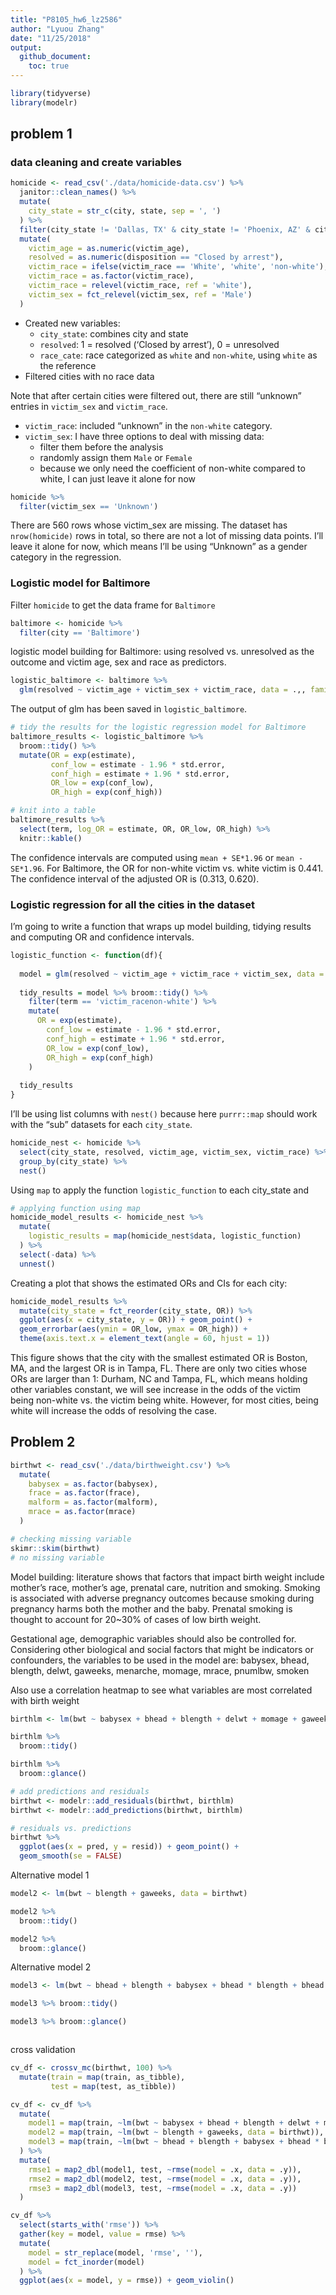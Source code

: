 ```yaml
---
title: "P8105_hw6_lz2586"
author: "Lyuou Zhang"
date: "11/25/2018"
output: 
  github_document:
    toc: true
---
```


```r
library(tidyverse)
library(modelr)
```



## problem 1

### data cleaning and create variables

```r
homicide <- read_csv('./data/homicide-data.csv') %>% 
  janitor::clean_names() %>% 
  mutate(
    city_state = str_c(city, state, sep = ', ')
  ) %>% 
  filter(city_state != 'Dallas, TX' & city_state != 'Phoenix, AZ' & city_state != 'Kansas City, MO' & city_state != 'Tulsa, AL') %>% 
  mutate(
    victim_age = as.numeric(victim_age),
    resolved = as.numeric(disposition == "Closed by arrest"),
    victim_race = ifelse(victim_race == 'White', 'white', 'non-white'),
    victim_race = as.factor(victim_race),
    victim_race = relevel(victim_race, ref = 'white'),
    victim_sex = fct_relevel(victim_sex, ref = 'Male')
  )

```


  
* Created new variables:  
  + `city_state`: combines city and state  
  + `resolved`: 1 = resolved ('Closed by arrest'), 0 = unresolved  
  + `race_cate`: race categorized as `white` and `non-white`, using `white` as the reference
* Filtered cities with no race data  

Note that after certain cities were filtered out, there are still "unknown" entries in `victim_sex` and `victim_race`.  

* `victim_race`: included "unknown" in the `non-white` category.  
* `victim_sex`: I have three options to deal with missing data:  
  + filter them before the analysis  
  + randomly assign them `Male` or `Female`  
  + because we only need the coefficient of non-white compared to white, I can just leave it alone for now 

```r
homicide %>% 
  filter(victim_sex == 'Unknown')
```

There are 560 rows whose victim_sex are missing. The dataset has `nrow(homicide)` rows in total, so there are not a lot of missing data points. I'll leave it alone for now, which means I'll be using "Unknown" as a gender category in the regression.

### Logistic model for Baltimore

Filter `homicide` to get the data frame for `Baltimore`

```r
baltimore <- homicide %>% 
  filter(city == 'Baltimore')

```

logistic model building for Baltimore: using resolved vs. unresolved as the outcome and victim age, sex and race as predictors. 

```r

logistic_baltimore <- baltimore %>% 
  glm(resolved ~ victim_age + victim_sex + victim_race, data = .,, family = binomial())

```

The output of glm has been saved in `logistic_baltimore`.

```r
# tidy the results for the logistic regression model for Baltimore
baltimore_results <- logistic_baltimore %>% 
  broom::tidy() %>% 
  mutate(OR = exp(estimate),
         conf_low = estimate - 1.96 * std.error,
         conf_high = estimate + 1.96 * std.error,
         OR_low = exp(conf_low),
         OR_high = exp(conf_high))

# knit into a table
baltimore_results %>% 
  select(term, log_OR = estimate, OR, OR_low, OR_high) %>% 
  knitr::kable()

```

The confidence intervals are computed using `mean + SE*1.96` or `mean - SE*1.96`. For Baltimore, the OR for non-white victim vs. white victim is 0.441. The confidence interval of the adjusted OR is (0.313, 0.620).  

### Logistic regression for all the cities in the dataset

I'm going to write a function that wraps up model building, tidying results and computing OR and confidence intervals.

```r

logistic_function <- function(df){
  
  model = glm(resolved ~ victim_age + victim_race + victim_sex, data = df, family = binomial())
  
  tidy_results = model %>% broom::tidy() %>% 
    filter(term == 'victim_racenon-white') %>% 
    mutate(
      OR = exp(estimate),
        conf_low = estimate - 1.96 * std.error,
        conf_high = estimate + 1.96 * std.error,
        OR_low = exp(conf_low),
        OR_high = exp(conf_high)
    ) 
  
  tidy_results
}
```

I'll be using list columns with `nest()` because here `purrr::map` should work with the "sub" datasets for each `city_state`.

```r
homicide_nest <- homicide %>% 
  select(city_state, resolved, victim_age, victim_sex, victim_race) %>% 
  group_by(city_state) %>%
  nest()
```

Using `map` to apply the function `logistic_function` to each city_state and 

```r
# applying function using map
homicide_model_results <- homicide_nest %>% 
  mutate(
    logistic_results = map(homicide_nest$data, logistic_function)
  ) %>% 
  select(-data) %>% 
  unnest()

```

Creating a plot that shows the estimated ORs and CIs for each city:

```r

homicide_model_results %>%
  mutate(city_state = fct_reorder(city_state, OR)) %>% 
  ggplot(aes(x = city_state, y = OR)) + geom_point() +
  geom_errorbar(aes(ymin = OR_low, ymax = OR_high)) +
  theme(axis.text.x = element_text(angle = 60, hjust = 1))


```

This figure shows that the city with the smallest estimated OR is Boston, MA, and the largest OR is in Tampa, FL. There are only two cities whose ORs are larger than 1: Durham, NC and Tampa, FL, which means holding other variables constant, we will see increase in the odds of the victim being non-white vs. the victim being white. However, for most cities, being white will increase the odds of resolving the case. 

## Problem 2

```r
birthwt <- read_csv('./data/birthweight.csv') %>% 
  mutate(
    babysex = as.factor(babysex),
    frace = as.factor(frace),
    malform = as.factor(malform),
    mrace = as.factor(mrace)
  )

# checking missing variable
skimr::skim(birthwt)
# no missing variable

```

Model building: literature shows that factors that impact birth weight include mother's race, mother's age, prenatal care, nutrition and smoking. Smoking is associated with adverse pregnancy outcomes because smoking during pregnancy harms both the mother and the baby. Prenatal smoking is thought to account for 20~30% of cases of low birth weight.

Gestational age, demographic variables should also be controlled for. Considering other biological and social factors that might be indicators or confounders, the variables to be used in the model are: babysex, bhead, blength, delwt, gaweeks, menarche, momage, mrace, pnumlbw, smoken  

Also use a correlation heatmap to see what variables are most correlated with birth weight


```r

birthlm <- lm(bwt ~ babysex + bhead + blength + delwt + momage + gaweeks + menarche +  mrace + smoken, data = birthwt)

birthlm %>% 
  broom::tidy()

birthlm %>% 
  broom::glance()

# add predictions and residuals
birthwt <- modelr::add_residuals(birthwt, birthlm)
birthwt <- modelr::add_predictions(birthwt, birthlm)

# residuals vs. predictions
birthwt %>% 
  ggplot(aes(x = pred, y = resid)) + geom_point() +
  geom_smooth(se = FALSE)

```

Alternative model 1

```r
model2 <- lm(bwt ~ blength + gaweeks, data = birthwt)

model2 %>% 
  broom::tidy()

model2 %>% 
  broom::glance()
```

Alternative model 2

```r
model3 <- lm(bwt ~ bhead + blength + babysex + bhead * blength + bhead * babysex + blength * babysex + bhead * blength * babysex, data = birthwt)

model3 %>% broom::tidy()

model3 %>% broom::glance()



```


cross validation

```r
cv_df <- crossv_mc(birthwt, 100) %>% 
  mutate(train = map(train, as_tibble),
         test = map(test, as_tibble))

cv_df <- cv_df %>% 
  mutate(
    model1 = map(train, ~lm(bwt ~ babysex + bhead + blength + delwt + momage + gaweeks + menarche +  mrace + smoken, data = birthwt)),
    model2 = map(train, ~lm(bwt ~ blength + gaweeks, data = birthwt)),
    model3 = map(train, ~lm(bwt ~ bhead + blength + babysex + bhead * blength + bhead * babysex + blength * babysex + bhead * blength * babysex, data = birthwt))
  ) %>% 
  mutate(
    rmse1 = map2_dbl(model1, test, ~rmse(model = .x, data = .y)),
    rmse2 = map2_dbl(model2, test, ~rmse(model = .x, data = .y)),
    rmse3 = map2_dbl(model3, test, ~rmse(model = .x, data = .y))
  )

cv_df %>% 
  select(starts_with('rmse')) %>% 
  gather(key = model, value = rmse) %>% 
  mutate(
    model = str_replace(model, 'rmse', ''),
    model = fct_inorder(model)
  ) %>% 
  ggplot(aes(x = model, y = rmse)) + geom_violin()

```






